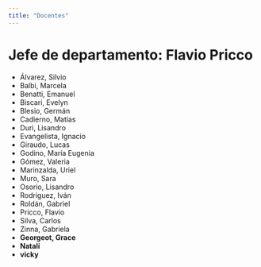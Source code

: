 ```yaml
---
title: "Docentes"
---
```


# Jefe de departamento: Flavio Pricco


* Álvarez, Silvio
* Balbi, Marcela
* Benatti, Emanuel
* Biscari, Evelyn
* Blesio, Germán
* Cadierno, Matías
* Duri, Lisandro
* Evangelista, Ignacio
* Giraudo, Lucas
* Godino, María Eugenia
* Gómez, Valeria
* Marinzalda, Uriel
* Muro, Sara
* Osorio, Lisandro
* Rodriguez, Iván
* Roldán, Gabriel
* Pricco, Flavio
* Silva, Carlos
* Zinna, Gabriela
* **Georgeot, Grace**
* **Natalí**
* **vicky**
